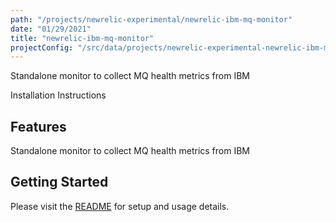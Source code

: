 ```yaml
---
path: "/projects/newrelic-experimental/newrelic-ibm-mq-monitor"
date: "01/29/2021"
title: "newrelic-ibm-mq-monitor"
projectConfig: "/src/data/projects/newrelic-experimental-newrelic-ibm-mq-monitor.json"
---
```


<!-- Imports must occur at the top of the file -->

Standalone monitor to collect MQ health metrics from IBM

<Link to="https://github.com/newrelic-experimental/newrelic-ibm-mq-monitor">Installation Instructions</Link>

## Features

Standalone monitor to collect MQ health metrics from IBM

## Getting Started

Please visit the [README](https://github.com/newrelic-experimental/newrelic-ibm-mq-monitor#readme) for setup and usage details.
